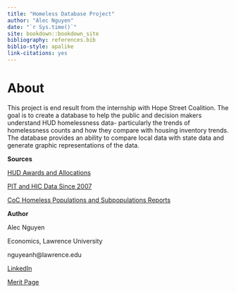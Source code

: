 ```yaml
--- 
title: "Homeless Database Project"
author: "Alec Nguyen"
date: "`r Sys.time()`"
site: bookdown::bookdown_site
bibliography: references.bib
biblio-style: apalike
link-citations: yes
---
```


# About {-}

This project is end result from the internship with Hope Street Coalition.
The goal is to create a database to help the public and decision makers understand HUD homelessness data- particularly the trends of homelessness counts and how they compare with housing inventory trends. The database provides an ability to compare local data with state data and generate graphic representations of the data.

**Sources**

[HUD Awards and Allocations](https://www.hudexchange.info/grantees/allocations-awards/)

[PIT and HIC Data Since 2007](https://www.hudexchange.info/resource/3031/pit-and-hic-data-since-2007/)

[CoC Homeless Populations and Subpopulations Reports](https://www.hudexchange.info/programs/coc/coc-homeless-populations-and-subpopulations-reports/)


**Author**

Alec Nguyen

Economics, Lawrence University

nguyeanh@lawrence.edu

[LinkedIn](https://www.linkedin.com/in/alec-nguyen-about/)

[Merit Page](https://meritpages.com/Alec_Nguyen)




